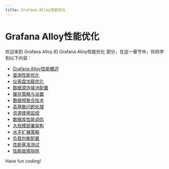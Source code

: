 ```yaml
---
title: Grafana Alloy性能优化
---
```


# Grafana Alloy性能优化

欢迎来到 Grafana Alloy 的 Grafana Alloy性能优化 部分，在这一章节中，你将学到以下内容：

- [Grafana Alloy性能概述](./0-grafana-alloy-performance-overview.mdx)
- [查询性能优化](./1-query-performance-optimization.mdx)
- [仪表盘加载优化](./2-dashboard-loading-optimization.mdx)
- [数据源连接池配置](./3-data-source-connection-pool-configuration.mdx)
- [缓存策略与设置](./4-caching-policies-and-settings.mdx)
- [数据预聚合技术](./5-data-pre-aggregation-technology.mdx)
- [高基数问题处理](./6-high-cardinality-problem-handling.mdx)
- [资源使用监控](./7-resource-usage-monitoring.mdx)
- [数据库性能调优](./8-database-performance-tuning.mdx)
- [大规模部署架构](./9-mass-deployment-architecture.mdx)
- [水平扩展策略](./10-horizontal-scaling-strategy.mdx)
- [负载均衡配置](./11-load-balancer-configuration.mdx)
- [性能基准测试](./12-performance-benchmarking.mdx)
- [性能故障排除](./13-performance-troubleshooting.mdx)

Have fun coding!